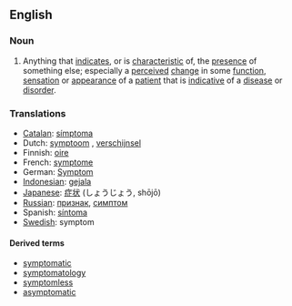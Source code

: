 ==English==

===Noun===
{{en-noun-reg}}

# Anything that [[indicate]]s, or is [[characteristic]] of,  the [[presence]] of something else; especially a [[perceived]] [[change]] in some [[function]], [[sensation]] or [[appearance]] of a [[patient]] that is [[indicative]] of a [[disease]] or [[disorder]].

===Translations===
*[[Catalan]]: [[símptoma]] {{m}}
*Dutch: [[symptoom]] {{n}}, [[verschijnsel]] {{n}}
*Finnish: [[oire]]
*French: [[symptome]] {{m}}
*German: [[Symptom]] {{n}}
*[[Indonesian]]: [[gejala]]
*[[Japanese]]: [[症状]] (しょうじょう, shōjō)
*[[Russian]]: [[признак]], [[симптом]]
*Spanish: [[síntoma]] {{m}}
*[[Swedish]]: symptom

====Derived terms====
* [[symptomatic]]
* [[symptomatology]]
* [[symptomless]]
* [[asymptomatic]]